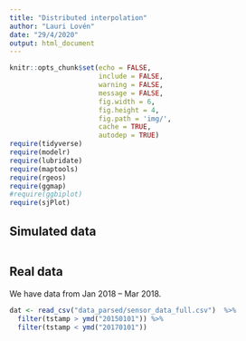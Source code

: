 ```yaml
---
title: "Distributed interpolation"
author: "Lauri Lovén"
date: "29/4/2020"
output: html_document
---
```


```r
knitr::opts_chunk$set(echo = FALSE,
                      include = FALSE,
                      warning = FALSE,
                      message = FALSE,
                      fig.width = 6,
                      fig.height = 4,
                      fig.path = 'img/',
                      cache = TRUE,
                      autodep = TRUE)
require(tidyverse)
require(modelr)
require(lubridate)
require(maptools)
require(rgeos)
require(ggmap)
#require(ggbiplot)
require(sjPlot)

```

## Simulated data

```r

```


##  Real data

We have data from Jan 2018 -- Mar 2018. 
```r
dat <- read_csv("data_parsed/sensor_data_full.csv")  %>%
  filter(tstamp > ymd("20150101")) %>%
  filter(tstamp < ymd("20170101"))

```

